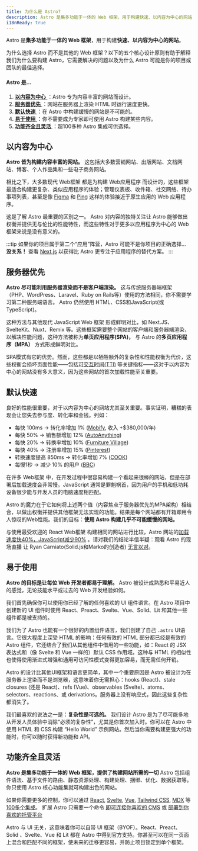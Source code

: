 ```yaml
---
title: 为什么是 Astro?
description: Astro 是集多功能于一体的 Web 框架，用于构建快速、以内容为中心的网站。了解更多。
i18nReady: true
---
```


Astro 是**集多功能于一体的 Web 框架**，用于构建**快速、以内容为中心的网站**。

为什么选择 Astro 而不是其他的 Web 框架？以下的五个核心设计原则有助于解释我们为什么要构建 Astro，它需要解决的问题以及为什么 Astro 可能是你的项目或团队的最佳选择。

#### Astro 是...
1. [ **以内容为中心** ](#以内容为中心)：Astro 专为内容丰富的网站而设计。
2. [ **服务器优先** ](#服务器优先)：网站在服务器上渲染 HTML 时运行速度更快。
3. [ **默认快速** ](#默认快速)：在 Astro 中构建缓慢的网站是不可能的。
4. [ **易于使用** ](#易于使用)：你不需要成为专家即可使用 Astro 构建某些内容。
5. [ **功能齐全且灵活** ](#功能齐全且灵活)：超100多种 Astro 集成可供选择。

## 以内容为中心
**Astro 皆为构建内容丰富的网站。** 这包括大多数营销网站、出版网站、文档网站、博客、个人作品集和一些电子商务网站。

相比之下，大多数现代 Web框架 都是为构建 Web应用程序 而设计的，这些框架最适合构建更复杂、类似应用程序的体验；管理仪表板、收件箱、社交网络、待办事项列表，甚至是像 [Figma](https://figma.com) 和 [Ping](https://ping.gg/) 这样的体验接近于原生应用的 Web 应用程序。

这是了解 Astro 最重要的区别之一。 Astro 对内容的独特关注让 Astro 能够做出权衡并提供无与伦比的性能特性，而这些特性对于更多以应用程序为中心的 Web 框架来说是没有意义的。

:::tip
如果你的项目属于第二个“应用”阵营，Astro 可能不是你项目的正确选择... **没关系！** 查看 [Next.js](https://nextjs.org/) 以获得比 Astro 更专注于应用程序的替代方案。
:::

## 服务器优先

**Astro 尽可能利用服务器渲染而不是客户端渲染。** 这与传统服务器端框架（PHP、WordPress、Laravel、Ruby on Rails等）使用的方法相同，你不需要学习第二种服务端语言。 Astro 仍然使用 HTML、CSS和JavaScript(或TypeScript)。

这种方法与其他现代 JavaScript Web 框架 形成鲜明对比，如 Next.JS、SvelteKit、Nuxt、Remix 等。这些框架需要整个网站的客户端和服务器端渲染，以解决性能问题，这种方法被称为**单页应用程序(SPA)，** 与 Astro 的**多页应用程序（MPA）** 方式形成鲜明对比。

SPA模式有它的优势。然而，这些都是以牺牲额外的复杂性和性能权衡为代价，这些权衡会损坏页面性能——包括[可交互时间(TTI)](https://web.dev/interactive/) 等关键指标——这对于以内容为中心的网站没有多大意义，因为这些网站的首次加载性能至关重要。

## 默认快速

良好的性能很重要，对于以内容为中心的网站尤其至关重要。事实证明，糟糕的表现会让您失去参与度、转化率和金钱。列如：

- 每快 100ms → 转化率增加 1% ([Mobify](https://web.dev/why-speed-matters/), 收入 +$380,000/年)
- 每快 50% → 销售额增加 12% ([AutoAnything](https://www.digitalcommerce360.com/2010/08/19/web-accelerator-revs-conversion-and-sales-autoanything/))
- 每快 20% → 转换率增加 10% ([Furniture Village](https://www.thinkwithgoogle.com/intl/en-gb/marketing-strategies/app-and-mobile/furniture-village-and-greenlight-slash-page-load-times-boosting-user-experience/))
- 每快 40% → 注册率增加 15% ([Pinterest](https://medium.com/pinterest-engineering/driving-user-growth-with-performance-improvements-cfc50dafadd7))
- 转换速度提高 850ms → 转化率增加 7% ([COOK](https://web.dev/why-speed-matters/))
- 每慢1秒 → 减少 10% 的用户 ([BBC](https://www.creativebloq.com/features/how-the-bbc-builds-websites-that-scale))

在许多 Web框架 中，在开发过程中很容易构建一个看起来很棒的网站，但是在部署后加载速度会非常慢。JavaScript 通常是罪魁祸首，因为用户的手机和低功耗设备很少能与开发人员的电脑速度相匹配。

Astro 的魔力在于它如何将上述两个值（内容焦点于服务器优先的MPA架构）相结合，以做出权衡并提供其他框架无法实现的功能。结果是每个网站都有开箱即用令人惊叹的Web性能。我们的目标：**使用 Astro 构建几乎不可能缓慢的网站。**

与使用最受欢迎的 React Web框架 构建相同的网站进行比较，Astro 网站的[加载速度快40%，JavaScript减少90%](https://twitter.com/t3dotgg/status/1437195415439360003) 。请对我们的结论半信半疑：观看 Astro 的现场直播 让 Ryan Carniato(Solid.js和Marko的创造者) [无言以对](https://youtu.be/2ZEMb_H-LYE?t=8163)。

## 易于使用
**Astro 的目标是让每位 Web 开发者都易于理解。** Astro 被设计成熟悉和平易近人的感觉，无论技能水平或过去的 Web 开发经验如何。

我们首先确保你可以使用你已经了解的任何喜欢的 UI 组件语言。在 Astro 项目中创建新的 UI 组件时使用 React、Preact、Svelte、Vue、Solid、Lit 和其他一些组件都是被支持的。

我们为了 Astro 也能有一个很好的内置组件语言，我们创建了自己 `.astro` UI语言。它很大程度上深受 HTML 的影响：任何有效的 HTML 部分都已经是有效的 Astro 组件，它还结合了我们从其他组件中借用的一些功能，如：React 的 JSX 表达式和（像 Svelte 和 Vue 一样的）默认 CSS 作用域。这种与 HTML 的相似性也使得使用渐进式增强和通用可访问性模式变得更加容易，而无需任何开销。

Astro 的设计比其他UI框架和语言更简单，其中一个重要原因是 Astro 被设计为在服务器上渲染而不是浏览器，这意味着你无需担心：hooks (React)、stale closures (还是 React)、refs (Vue)、observables (Svelte)、atoms、selectors、reactions、或 derivations。服务器上没有响应式，因此这些复杂性都消失了。

我们最喜欢的说法之一是：**复杂性是可选的。** 我们设计 Astro 是为了尽可能多地从开发人员体验中消除“必须的复杂性”，尤其是你首次加入时。你可以在 Astro 中使用 HTML 和 CSS 构建 “Hello World” 示例网站。然后当你需要构建更强大的功能时，你可以随时获得新功能和 API。

## 功能齐全且灵活

**Astro 是集多功能于一体的 Web 框架，提供了构建网站所需的一切** Astro 包括组件语法、基于文件的路由、静态资源处理、构建处理、捆绑、优化、数据获取等。你只使用 Astro 核心功能集就可构建出色的网站。

如果你需要更多的控制，你可以通过 [React](https://www.npmjs.com/package/@astrojs/react), [Svelte](https://www.npmjs.com/package/@astrojs/svelte), [Vue](https://www.npmjs.com/package/@astrojs/vue), [Tailwind CSS](https://www.npmjs.com/package/@astrojs/tailwind), [MDX](https://www.npmjs.com/package/@astrojs/mdx) 等[100多个集成](https://astro.build/integrations/)。 扩展 Astro 只需要一个命令 [即可连接你喜欢的 CMS](/zh-cn/guides/cms/) 或 [部署到你喜欢的托管平台](/zh-cn/guides/deploy/)

Astro 与 UI 无关，这意味着你可以自带 UI 框架（BYOF）。React、Preact、Solid 、Svelte、Vue 和 Lit 都在 Astro 中得到官方支持。你甚至可以在同一页面上混合和匹配不同的框架，使未来的迁移更容易，并防止项目锁定到单个框架。
